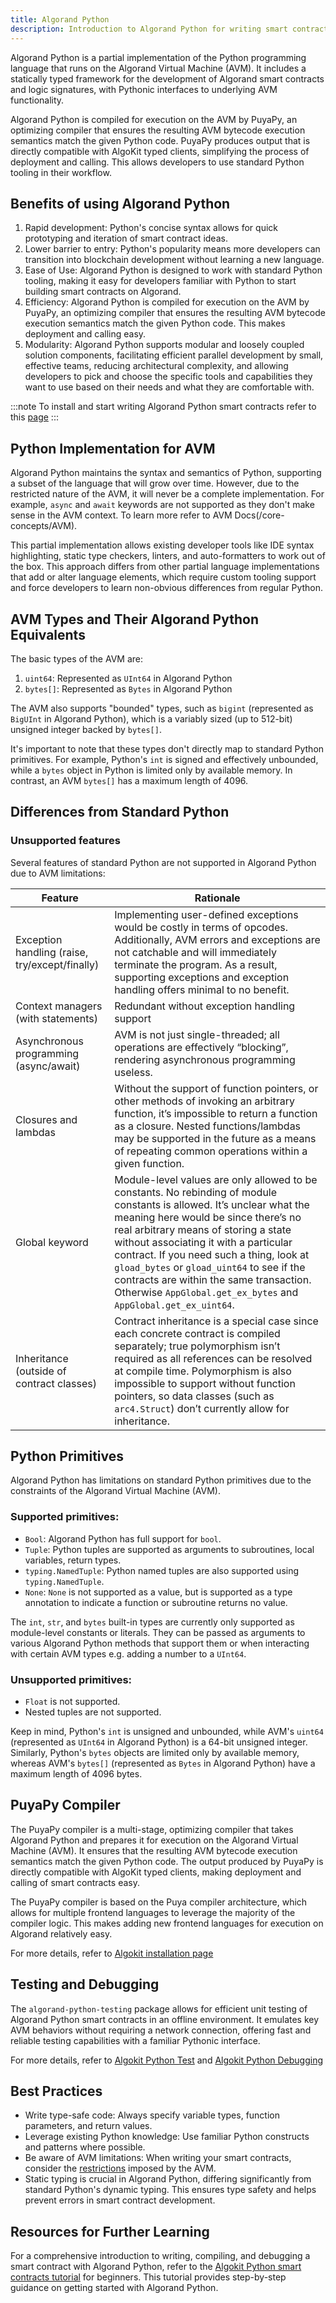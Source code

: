 ```yaml
---
title: Algorand Python
description: Introduction to Algorand Python for writing smart contracts
---
```


Algorand Python is a partial implementation of the Python programming language that runs on the Algorand Virtual Machine (AVM). It includes a statically typed framework for the development of Algorand smart contracts and logic signatures, with Pythonic interfaces to underlying AVM functionality.

Algorand Python is compiled for execution on the AVM by PuyaPy, an optimizing compiler that ensures the resulting AVM bytecode execution semantics match the given Python code. PuyaPy produces output that is directly compatible with AlgoKit typed clients, simplifying the process of deployment and calling. This allows developers to use standard Python tooling in their workflow.

## Benefits of using Algorand Python

1. Rapid development: Python's concise syntax allows for quick prototyping and iteration of smart contract ideas.
2. Lower barrier to entry: Python's popularity means more developers can transition into blockchain development without learning a new language.
3. Ease of Use: Algorand Python is designed to work with standard Python tooling, making it easy for developers familiar with Python to start building smart contracts on Algorand.
4. Efficiency: Algorand Python is compiled for execution on the AVM by PuyaPy, an optimizing compiler that ensures the resulting AVM bytecode execution semantics match the given Python code. This makes deployment and calling easy.
5. Modularity: Algorand Python supports modular and loosely coupled solution components, facilitating efficient parallel development by small, effective teams, reducing architectural complexity, and allowing developers to pick and choose the specific tools and capabilities they want to use based on their needs and what they are comfortable with.

:::note
To install and start writing Algorand Python smart contracts refer to this [page](/tutorials/getting-started)
:::

## Python Implementation for AVM

Algorand Python maintains the syntax and semantics of Python, supporting a subset of the language that will grow over time. However, due to the restricted nature of the AVM, it will never be a complete implementation. For example, `async` and `await` keywords are not supported as they don't make sense in the AVM context. To learn more refer to AVM Docs(/core-concepts/AVM).

This partial implementation allows existing developer tools like IDE syntax highlighting, static type checkers, linters, and auto-formatters to work out of the box. This approach differs from other partial language implementations that add or alter language elements, which require custom tooling support and force developers to learn non-obvious differences from regular Python.

## AVM Types and Their Algorand Python Equivalents

The basic types of the AVM are:

1. `uint64`: Represented as `UInt64` in Algorand Python
2. `bytes[]`: Represented as `Bytes` in Algorand Python

The AVM also supports "bounded" types, such as `bigint` (represented as `BigUInt` in Algorand Python), which is a variably sized (up to 512-bit) unsigned integer backed by `bytes[]`.

It's important to note that these types don't directly map to standard Python primitives. For example, Python's `int` is signed and effectively unbounded, while a `bytes` object in Python is limited only by available memory. In contrast, an AVM `bytes[]` has a maximum length of 4096.

## Differences from Standard Python

### Unsupported features

Several features of standard Python are not supported in Algorand Python due to AVM limitations:

| Feature                                        | Rationale                                                                                                                                                                                                                                                                                                                                                                                                                                               |
| ---------------------------------------------- | ------------------------------------------------------------------------------------------------------------------------------------------------------------------------------------------------------------------------------------------------------------------------------------------------------------------------------------------------------------------------------------------------------------------------------------------------------- |
| Exception handling (raise, try/except/finally) | Implementing user-defined exceptions would be costly in terms of opcodes. Additionally, AVM errors and exceptions are not catchable and will immediately terminate the program. As a result, supporting exceptions and exception handling offers minimal to no benefit.                                                                                                                                                                                 |
| Context managers (with statements)             | Redundant without exception handling support                                                                                                                                                                                                                                                                                                                                                                                                            |
| Asynchronous programming (async/await)         | AVM is not just single-threaded; all operations are effectively “blocking”, rendering asynchronous programming useless.                                                                                                                                                                                                                                                                                                                                 |
| Closures and lambdas                           | Without the support of function pointers, or other methods of invoking an arbitrary function, it’s impossible to return a function as a closure. Nested functions/lambdas may be supported in the future as a means of repeating common operations within a given function.                                                                                                                                                                             |
| Global keyword                                 | Module-level values are only allowed to be constants. No rebinding of module constants is allowed. It’s unclear what the meaning here would be since there’s no real arbitrary means of storing a state without associating it with a particular contract. If you need such a thing, look at `gload_bytes` or `gload_uint64` to see if the contracts are within the same transaction. Otherwise `AppGlobal.get_ex_bytes` and `AppGlobal.get_ex_uint64`. |
| Inheritance (outside of contract classes)      | Contract inheritance is a special case since each concrete contract is compiled separately; true polymorphism isn’t required as all references can be resolved at compile time. Polymorphism is also impossible to support without function pointers, so data classes (such as `arc4.Struct`) don’t currently allow for inheritance.                                                                                                                    |

## Python Primitives

Algorand Python has limitations on standard Python primitives due to the constraints of the Algorand Virtual Machine (AVM).

### Supported primitives:

- `Bool`: Algorand Python has full support for `bool`.
- `Tuple`: Python tuples are supported as arguments to subroutines, local variables, return types.
- `typing.NamedTuple`: Python named tuples are also supported using `typing.NamedTuple`.
- `None`: `None` is not supported as a value, but is supported as a type annotation to indicate a function or subroutine returns no value.

The `int`, `str`, and `bytes` built-in types are currently only supported as module-level constants or literals. They can be passed as arguments to various Algorand Python methods that support them or when interacting with certain AVM types e.g. adding a number to a `UInt64`.

### Unsupported primitives:

- `Float` is not supported.
- Nested tuples are not supported.

Keep in mind, Python's `int` is unsigned and unbounded, while AVM's `uint64` (represented as `UInt64` in Algorand Python) is a 64-bit unsigned integer. Similarly, Python's `bytes` objects are limited only by available memory, whereas AVM's `bytes[]` (represented as `Bytes` in Algorand Python) have a maximum length of 4096 bytes.

## PuyaPy Compiler

The PuyaPy compiler is a multi-stage, optimizing compiler that takes Algorand Python and prepares it for execution on the Algorand Virtual Machine (AVM). It ensures that the resulting AVM bytecode execution semantics match the given Python code. The output produced by PuyaPy is directly compatible with AlgoKit typed clients, making deployment and calling of smart contracts easy.

The PuyaPy compiler is based on the Puya compiler architecture, which allows for multiple frontend languages to leverage the majority of the compiler logic. This makes adding new frontend languages for execution on Algorand relatively easy.

For more details, refer to [Algokit installation page](/algokit/algokit-intro)

## Testing and Debugging

The `algorand-python-testing` package allows for efficient unit testing of Algorand Python smart contracts in an offline environment. It emulates key AVM behaviors without requiring a network connection, offering fast and reliable testing capabilities with a familiar Pythonic interface.

For more details, refer to [Algokit Python Test](/algokit/unit-testing/python/overview) and [Algokit Python Debugging](/algokit/utils/python/debugging)

## Best Practices

- Write type-safe code: Always specify variable types, function parameters, and return values.
- Leverage existing Python knowledge: Use familiar Python constructs and patterns where possible.
- Be aware of AVM limitations: When writing your smart contracts, consider the [restrictions](/concepts/smart-contracts/costs-constraints) imposed by the AVM.
- Static typing is crucial in Algorand Python, differing significantly from standard Python's dynamic typing. This ensures type safety and helps prevent errors in smart contract development.

## Resources for Further Learning

For a comprehensive introduction to writing, compiling, and debugging a smart contract with Algorand Python, refer to the [Algokit Python smart contracts tutorial](/tutorials/getting-started) for beginners. This tutorial provides step-by-step guidance on getting started with Algorand Python.
